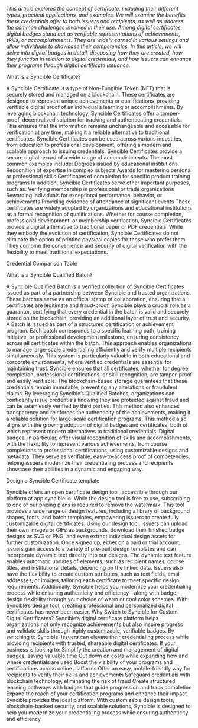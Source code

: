 *This article explores the concept of certificate, including their different types, practical applications, and examples. We will examine the benefits these credentials offer to both issuers and recipients, as well as address the common challenges involved in their use. Among digital certificates, digital badges stand out as verifiable representations of achievements, skills, or accomplishments. They are widely earned in various settings and allow individuals to showcase their competencies. In this article, we will delve into digital badges in detail, discussing how they are created, how they function in relation to digital credentials, and how issuers can enhance their programs through digital certificate issuance.*

What is a Syncible Certificate?

A Syncible Certificate is a type of Non-Fungible Token (NFT) that is securely stored and managed on a blockchain. These certificates are designed to represent unique achievements or qualifications, providing verifiable digital proof of an individual’s learning or accomplishments. By leveraging blockchain technology, Syncible Certificates offer a tamper-proof, decentralized solution for tracking and authenticating credentials. This ensures that the information remains unchangeable and accessible for verification at any time, making it a reliable alternative to traditional certificates. Syncible Certificates can be used across various industries, from education to professional development, offering a modern and scalable approach to issuing credentials.
Syncible Certificates provide a secure digital record of a wide range of accomplishments. The most common examples include:
Degrees issued by educational institutions
Recognition of expertise in complex subjects
Awards for mastering personal or professional skills
Certificates of completion for specific product training programs
In addition, Syncible Certificates serve other important purposes, such as:
Verifying membership in professional or trade organizations
Rewarding individuals for exceptional performance, behavior, or achievements
Providing evidence of attendance at significant events
These certificates are widely adopted by organizations and educational institutions as a formal recognition of qualifications. Whether for course completion, professional development, or membership verification, Syncible Certificates provide a digital alternative to traditional paper or PDF credentials. While they embody the evolution of certification, Syncible Certificates do not eliminate the option of printing physical copies for those who prefer them. They combine the convenience and security of digital verification with the flexibility to meet traditional expectations.


Credential Comparison Table

What is a Syncible Qualified Batch?

A Syncible Qualified Batch is a verified collection of Syncible Certificates issued as part of a partnership between Syncible and trusted organizations. These batches serve as an official stamp of collaboration, ensuring that all certificates are legitimate and fraud-proof. Syncible plays a crucial role as a guarantor, certifying that every credential in the batch is valid and securely stored on the blockchain, providing an additional layer of trust and security.
A Batch is issued as part of a structured certification or achievement program. Each batch corresponds to a specific learning path, training initiative, or professional development milestone, ensuring consistency across all certificates within the batch. This approach enables organizations to manage large-scale credentialing efficiently and verify multiple recipients simultaneously.
This system is particularly valuable in both educational and corporate environments, where verified credentials are essential for maintaining trust. Syncible ensures that all certificates, whether for degree completion, professional certifications, or skill recognition, are tamper-proof and easily verifiable. The blockchain-based storage guarantees that these credentials remain immutable, preventing any alterations or fraudulent claims.
By leveraging Syncible’s Qualified Batches, organizations can confidently issue credentials knowing they are protected against fraud and can be seamlessly verified by third parties. This method also enhances transparency and reinforces the authenticity of the achievements, making it a reliable solution for large-scale certification programs.
This method also aligns with the growing adoption of digital badges and certificates, both of which represent modern alternatives to traditional credentials. Digital badges, in particular, offer visual recognition of skills and accomplishments, with the flexibility to represent various achievements, from course completions to professional certifications, using customizable designs and metadata. They serve as verifiable, easy-to-access proof of competencies, helping issuers modernize their credentialing process and recipients showcase their abilities in a dynamic and engaging way.

Design a Syncible Certificate template


Syncible offers an open certificate design tool, accessible through our platform at app.syncible.io. While the design tool is free to use, subscribing to one of our pricing plans is required to remove the watermark. This tool provides a wide range of design features, including a library of background shapes, fonts, and batch templates, empowering issuers to create fully customizable digital certificates.
Using our design tool, issuers can upload their own images or GIFs as backgrounds, download their finished badge designs as SVG or PNG, and even extract individual design assets for further customization. Once signed up, either on a paid or trial account, issuers gain access to a variety of pre-built design templates and can incorporate dynamic text directly into our designs.
The dynamic text feature enables automatic updates of elements, such as recipient names, course titles, and institutional details, depending on the linked data. Issuers also have the flexibility to create custom attributes, such as text fields, email addresses, or images, tailoring each certificate to meet specific design requirements. Additionally, Syncible helps you modernize your credentialing process while ensuring authenticity and efficiency—along with badge design flexibility through your choice of warm or cool color schemes. 
With Syncible’s design tool, creating professional and personalized digital certificates has never been easier.
Why Switch to Syncible for Custom Digital Certificates?
Syncible’s digital certificate platform helps organizations not only recognize achievements but also inspire progress and validate skills through highly customizable, verifiable badges. By switching to Syncible, issuers can elevate their credentialing process while providing recipients with trusted, shareable digital certificates.
If your business is looking to:
Simplify the creation and management of digital badges, saving valuable time
Cut down on costs while expanding how and where credentials are used
Boost the visibility of your programs and certifications across online platforms
Offer an easy, mobile-friendly way for recipients to verify their skills and achievements
Safeguard credentials with blockchain technology, eliminating the risk of fraud
Create structured learning pathways with badges that guide progression and track completion
Expand the reach of your certification programs and enhance their impact
Syncible provides the ideal platform. With customizable design tools, blockchain-backed security, and scalable solutions, Syncible is designed to help you modernize your credentialing process while ensuring authenticity and efficiency.